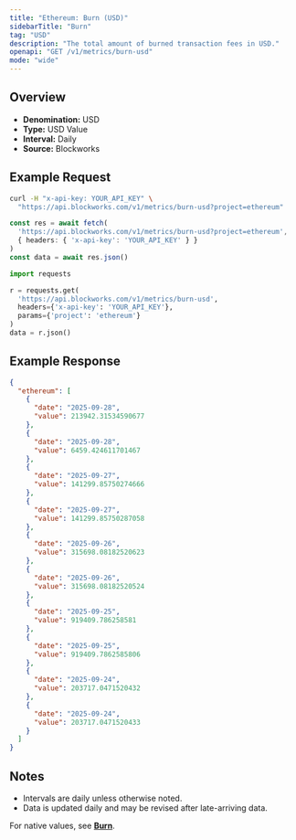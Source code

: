 ```yaml
---
title: "Ethereum: Burn (USD)"
sidebarTitle: "Burn"
tag: "USD"
description: "The total amount of burned transaction fees in USD."
openapi: "GET /v1/metrics/burn-usd"
mode: "wide"
---
```


## Overview

- **Denomination:** USD
- **Type:** USD Value
- **Interval:** Daily
- **Source:** Blockworks

## Example Request

<CodeGroup>

```bash cURL
curl -H "x-api-key: YOUR_API_KEY" \
  "https://api.blockworks.com/v1/metrics/burn-usd?project=ethereum"
```

```typescript TypeScript
const res = await fetch(
  'https://api.blockworks.com/v1/metrics/burn-usd?project=ethereum',
  { headers: { 'x-api-key': 'YOUR_API_KEY' } }
)
const data = await res.json()
```

```python Python
import requests

r = requests.get(
  'https://api.blockworks.com/v1/metrics/burn-usd',
  headers={'x-api-key': 'YOUR_API_KEY'},
  params={'project': 'ethereum'}
)
data = r.json()
```

</CodeGroup>

## Example Response

```json
{
  "ethereum": [
    {
      "date": "2025-09-28",
      "value": 213942.31534590677
    },
    {
      "date": "2025-09-28",
      "value": 6459.424611701467
    },
    {
      "date": "2025-09-27",
      "value": 141299.85750274666
    },
    {
      "date": "2025-09-27",
      "value": 141299.85750287058
    },
    {
      "date": "2025-09-26",
      "value": 315698.08182520623
    },
    {
      "date": "2025-09-26",
      "value": 315698.08182520524
    },
    {
      "date": "2025-09-25",
      "value": 919409.786258581
    },
    {
      "date": "2025-09-25",
      "value": 919409.7862585806
    },
    {
      "date": "2025-09-24",
      "value": 203717.0471520432
    },
    {
      "date": "2025-09-24",
      "value": 203717.0471520433
    }
  ]
}
```

## Notes
- Intervals are daily unless otherwise noted.
- Data is updated daily and may be revised after late-arriving data.

<Note>For native values, see **[Burn](./burn)**.</Note>